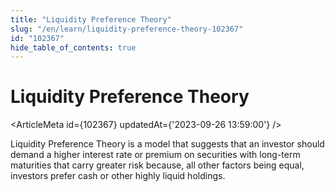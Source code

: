 ```yaml
---
title: "Liquidity Preference Theory"
slug: "/en/learn/liquidity-preference-theory-102367"
id: "102367"
hide_table_of_contents: true
---
```



# Liquidity Preference Theory

<ArticleMeta id={102367} updatedAt={'2023-09-26 13:59:00'} />
<div className='border-solid border-b border-t-0 my-4 border-[var(--ifm-color-gray-300)]' />

Liquidity Preference Theory is a model that suggests that an investor should demand a higher interest rate or premium on securities with long-term maturities that carry greater risk because, all other factors being equal, investors prefer cash or other highly liquid holdings.
